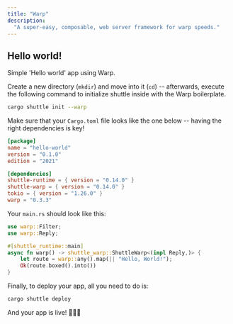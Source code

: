```yaml
---
title: "Warp"
description:
  "A super-easy, composable, web server framework for warp speeds."
---
```


## Hello world!

Simple 'Hello world' app using Warp.

Create a new directory (`mkdir`) and move into it (`cd`) -- afterwards, execute the following command to initialize shuttle inside with the Warp boilerplate.

```bash
cargo shuttle init --warp
```

Make sure that your `Cargo.toml` file looks like the one below -- having the right dependencies is key!

```toml Cargo.toml
[package]
name = "hello-world"
version = "0.1.0"
edition = "2021"

[dependencies]
shuttle-runtime = { version = "0.14.0" }
shuttle-warp = { version = "0.14.0" }
tokio = { version = "1.26.0" }
warp = "0.3.3"
```
Your `main.rs` should look like this:

```Rust main.rs
use warp::Filter;
use warp::Reply;

#[shuttle_runtime::main]
async fn warp() -> shuttle_warp::ShuttleWarp<(impl Reply,)> {
    let route = warp::any().map(|| "Hello, World!");
    Ok(route.boxed().into())
}
```

Finally, to deploy your app, all you need to do is:
```bash
cargo shuttle deploy
```

And your app is live! 🎉🎉🎉
